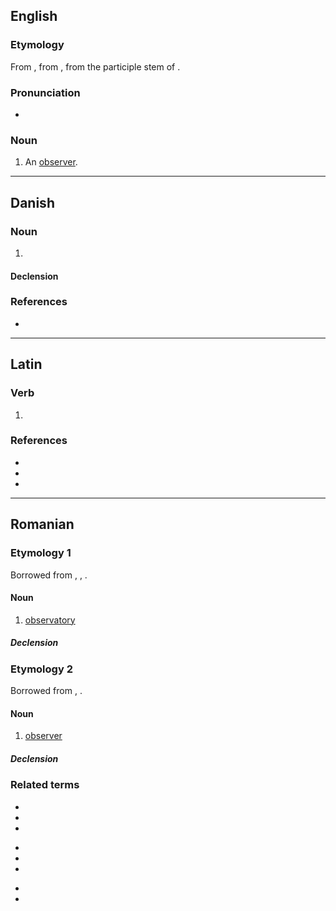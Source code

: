 {{also|observatoř|observatør}}
==English==

===Etymology===
From {{der|en|frm|observateur}}, from {{der|en|la|observator}}, from the participle stem of {{m|la|observare}}.

===Pronunciation===
* {{IPA|/ɒbˈzɜːvətə/|lang=en}}

===Noun===
{{en-noun}}

# {{lb|en|obsolete}} An [[observer]].

----

==Danish==

===Noun===
{{da-noun|en|er}}

# {{rfdef|da}}

====Declension====
{{da-decl|en|er}}

===References===
* {{R:DDO}}

----

==Latin==

===Verb===
{{la-verb-form|observātor}}

# {{inflection of|observō||2|and|3|s|futr|pasv|imp|lang=la}}

===References===
* {{R:L&S}}
* {{R:du Cange}}
* {{R:Gaffiot}}

----

==Romanian==

===Etymology 1===
Borrowed from {{bor|ro|la|observatorium|notext=1}}, {{bor|ro|fr|observatoire|notext=1}}, {{bor|ro|de|Observatorium|notext=1}}.

====Noun====
{{ro-noun|n|observatoare}}

# [[observatory]]

=====Declension=====
{{ro-noun-n|pl=observatoare}}

===Etymology 2===
Borrowed from {{bor|ro|fr|observateur|notext=1}}, {{bor|ro|la|observator|notext=1}}.

====Noun====
{{ro-noun|m|i|f=observatoare}}

# [[observer]]

=====Declension=====
{{ro-noun-m}}

===Related terms===
{{rel-top3|Terms related to ''observator'' (both etymologies)}}
* {{l|ro|observa}}
* {{l|ro|observabil}}
* {{l|ro|observant}}
{{rel-mid3}}
* {{l|ro|observanță}}
* {{l|ro|observare}}
* {{l|ro|observativ}}
{{rel-mid3}}
* {{l|ro|observație}}
* {{l|ro|observațional}}
{{rel-bottom}}